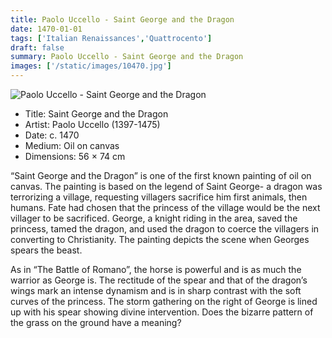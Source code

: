 ```yaml
---
title: Paolo Uccello - Saint George and the Dragon
date: 1470-01-01
tags: ['Italian Renaissances','Quattrocento']
draft: false
summary: Paolo Uccello - Saint George and the Dragon
images: ['/static/images/10470.jpg']
---
```


![Paolo Uccello - Saint George and the Dragon](/static/images/10470.jpg)

* Title: Saint George and the Dragon
* Artist: Paolo Uccello (1397-1475)
* Date: c. 1470
* Medium: Oil on canvas
* Dimensions: 56 × 74 cm

“Saint George and the Dragon” is one of the first known painting of oil on canvas. The painting is based on the legend of Saint George- a dragon was terrorizing a village, requesting villagers sacrifice him first animals, then humans. Fate had chosen that the princess of the village would be the next villager to be sacrificed. George, a knight riding in the area, saved the princess, tamed the dragon, and used the dragon to coerce the villagers in converting to Christianity. The painting depicts the scene when Georges spears the beast.

As in “The Battle of Romano”, the horse is powerful and is as much the warrior as George is. The rectitude of the spear and that of the dragon’s wings mark an intense dynamism and is in sharp contrast with the soft curves of the princess. The storm gathering on the right of George is lined up with his spear showing divine intervention. Does the bizarre pattern of the grass on the ground have a meaning?
